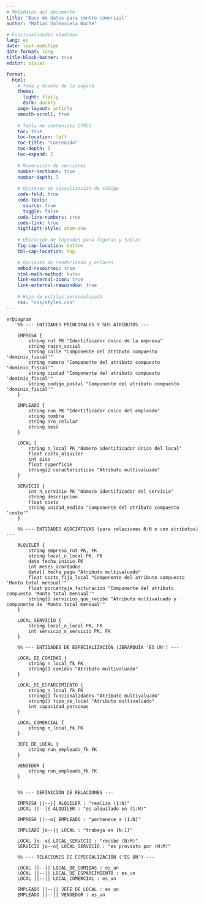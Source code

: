 ```yaml
---
# Metadatos del documento
title: "Base de datos para centro comercial"
author: "Matías Valenzuela Nuche"

# Funcionalidades añadidas
lang: es
date: last-modified
date-format: long
title-block-banner: true
editor: visual

format:
  html:
    # Tema y diseño de la página
    theme:
      light: flatly
      dark: darkly
    page-layout: article
    smooth-scroll: true
    
    # Tabla de contenidos (TOC)
    toc: true
    toc-location: left
    toc-title: "Contenido"
    toc-depth: 3
    toc-expand: 2
    
    # Numeración de secciones
    number-sections: true
    number-depth: 3
    
    # Opciones de visualización de código
    code-fold: true
    code-tools:
      source: true
      toggle: false
    code-line-numbers: true
    code-link: true
    highlight-style: atom-one
    
    # Ubicación de leyendas para figuras y tablas
    fig-cap-location: bottom
    tbl-cap-location: top

    # Opciones de renderizado y enlaces
    embed-resources: true
    html-math-method: katex
    link-external-icon: true
    link-external-newwindow: true
    
    # Hoja de estilos personalizada
    css: "css/styles.css"
---
```


```mermaid
erDiagram
    %% --- ENTIDADES PRINCIPALES Y SUS ATRIBUTOS ---

    EMPRESA {
        string rut PK "Identificador único de la empresa"
        string razon_social
        string calle "Componente del atributo compuesto 'dominio_fiscal'"
        string numero "Componente del atributo compuesto 'dominio_fiscal'"
        string ciudad "Componente del atributo compuesto 'dominio_fiscal'"
        string codigo_postal "Componente del atributo compuesto 'dominio_fiscal'"
    }

    EMPLEADO {
        string run PK "Identificador único del empleado"
        string nombre
        string nro_celular
        string sexo
    }

    LOCAL {
        string n_local PK "Número identificador único del local"
        float costo_alquiler
        int piso
        float superficie
        string[] caracteristicas "Atributo multivaluado"
    }

    SERVICIO {
        int n_servicio PK "Número identificador del servicio"
        string descripcion
        float costo
        string unidad_medida "Componente del atributo compuesto 'costo'"
    }

    %% --- ENTIDADES ASOCIATIVAS (para relaciones N:N o con atributos) ---

    ALQUILER {
        string empresa_rut PK, FK
        string local_n_local PK, FK
        date fecha_inicio PK
        int meses_acordados
        date[] fecha_pago "Atributo multivaluado"
        float costo_fijo_local "Componente del atributo compuesto 'Monto total mensual'"
        float porcentaje_facturacion "Componente del atributo compuesto 'Monto total mensual'"
        string[] servicios_que_recibe "Atributo multivaluado y componente de 'Monto total mensual'"
    }

    LOCAL_SERVICIO {
        string local_n_local PK, FK
        int servicio_n_servicio PK, FK
    }

    %% --- ENTIDADES DE ESPECIALIZACIÓN (JERARQUÍA 'ES UN') ---

    LOCAL_DE_COMIDAS {
        string n_local_fk FK
        string[] comidas "Atributo multivaluado"
    }

    LOCAL_DE_ESPARCIMIENTO {
        string n_local_fk FK
        string[] funcionalidades "Atributo multivaluado"
        string[] tipo_de_local "Atributo multivaluado"
        int capacidad_personas
    }

    LOCAL_COMERCIAL {
        string n_local_fk FK
    }

    JEFE_DE_LOCAL {
        string run_empleado_fk FK
    }

    VENDEDOR {
        string run_empleado_fk FK
    }


    %% --- DEFINICIÓN DE RELACIONES ---

    EMPRESA ||--|{ ALQUILER : "realiza (1:N)"
    LOCAL ||--|{ ALQUILER : "es alquilado en (1:N)"

    EMPRESA ||--o{ EMPLEADO : "pertenece a (1:N)"

    EMPLEADO }o--|| LOCAL : "trabaja en (N:1)"

    LOCAL }o--o{ LOCAL_SERVICIO : "recibe (N:M)"
    SERVICIO }o--o{ LOCAL_SERVICIO : "es provisto por (N:M)"

    %% --- RELACIONES DE ESPECIALIZACIÓN ('ES UN') ---

    LOCAL ||--|| LOCAL_DE_COMIDAS : es_un
    LOCAL ||--|| LOCAL_DE_ESPARCIMIENTO : es_un
    LOCAL ||--|| LOCAL_COMERCIAL : es_un

    EMPLEADO ||--|| JEFE_DE_LOCAL : es_un
    EMPLEADO ||--|| VENDEDOR : es_un
```
